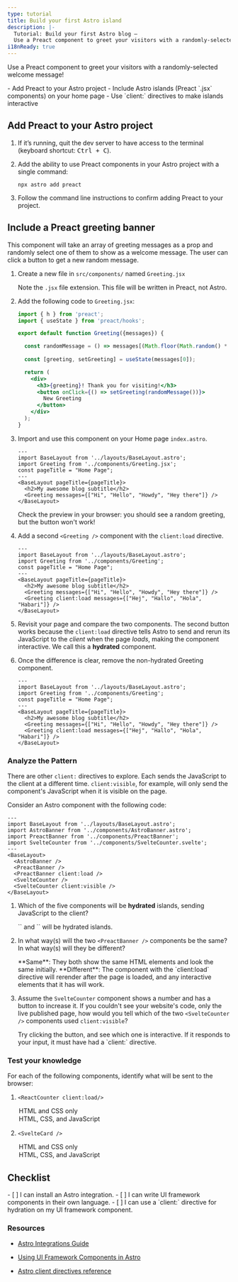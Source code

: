 ```yaml
---
type: tutorial
title: Build your first Astro island
description: |-
  Tutorial: Build your first Astro blog —
  Use a Preact component to greet your visitors with a randomly-selected message
i18nReady: true
---
```



 Use a Preact component to greet your visitors with a randomly-selected welcome message!

<PreCheck>
  - Add Preact to your Astro project
  - Include Astro islands (Preact `.jsx` components) on your home page
  - Use `client:` directives to make islands interactive
</PreCheck>

## Add Preact to your Astro project

1. If it’s running, quit the dev server to have access to the terminal (keyboard shortcut: <kbd>Ctrl + C</kbd>).

2. Add the ability to use Preact components in your Astro project with a single command:

    ```shell
    npx astro add preact
    ```

2. Follow the command line instructions to confirm adding Preact to your project.
 

## Include a Preact greeting banner

This component will take an array of greeting messages as a prop and randomly select one of them to show as a welcome message. The user can click a button to get a new random message.

1. Create a new file in `src/components/` named `Greeting.jsx`

    Note the `.jsx` file extension. This file will be written in Preact, not Astro.

2. Add the following code to `Greeting.jsx`:

    ```jsx title="src/components/Greeting.jsx"
    import { h } from 'preact';
    import { useState } from 'preact/hooks';

    export default function Greeting({messages}) {

      const randomMessage = () => messages[(Math.floor(Math.random() * messages.length))];
      
      const [greeting, setGreeting] = useState(messages[0]);

      return (
        <div> 
          <h3>{greeting}! Thank you for visiting!</h3>
          <button onClick={() => setGreeting(randomMessage())}>
            New Greeting
          </button>
        </div>
      );
    }
    ```

3. Import and use this component on your Home page `index.astro`.

    ```astro title="src/pages/index.astro" ins={3,8}
    ---
    import BaseLayout from '../layouts/BaseLayout.astro';
    import Greeting from '../components/Greeting.jsx';
    const pageTitle = "Home Page";
    ---
    <BaseLayout pageTitle={pageTitle}>
      <h2>My awesome blog subtitle</h2>
      <Greeting messages={["Hi", "Hello", "Howdy", "Hey there"]} />
    </BaseLayout>
    ```

    Check the preview in your browser: you should see a random greeting, but the button won't work!


4. Add a second `<Greeting />` component with the `client:load` directive.

    ```astro title="src/pages/index.astro" ins={9} "client:load"
    ---
    import BaseLayout from '../layouts/BaseLayout.astro';
    import Greeting from '../components/Greeting';
    const pageTitle = "Home Page";
    ---
    <BaseLayout pageTitle={pageTitle}>
      <h2>My awesome blog subtitle</h2>
      <Greeting messages={["Hi", "Hello", "Howdy", "Hey there"]} />
      <Greeting client:load messages={["Hej", "Hallo", "Hola", "Habari"]} />
    </BaseLayout>
    ```

  5. Revisit your page and compare the two components. The second button works because the `client:load` directive tells Astro to send and rerun its JavaScript to the _client_ when the page _loads_, making the component interactive. We call this a **hydrated** component.
  
  6. Once the difference is clear, remove the non-hydrated Greeting component.


      ```astro title="src/pages/index.astro" del={8} "client:load"
      ---
      import BaseLayout from '../layouts/BaseLayout.astro';
      import Greeting from '../components/Greeting';
      const pageTitle = "Home Page";
      ---
      <BaseLayout pageTitle={pageTitle}>
        <h2>My awesome blog subtitle</h2>
        <Greeting messages={["Hi", "Hello", "Howdy", "Hey there"]} />
        <Greeting client:load messages={["Hej", "Hallo", "Hola", "Habari"]} />
      </BaseLayout>
      ```

<Box icon="question-mark">

### Analyze the Pattern

There are other `client:` directives to explore. Each sends the JavaScript to the client at a different time. `client:visible`, for example, will only send the component's JavaScript when it is visible on the page.

Consider an Astro component with the following code:

```astro
---
import BaseLayout from '../layouts/BaseLayout.astro';
import AstroBanner from '../components/AstroBanner.astro';
import PreactBanner from '../components/PreactBanner';
import SvelteCounter from '../components/SvelteCounter.svelte';
---
<BaseLayout>
  <AstroBanner />
  <PreactBanner />
  <PreactBanner client:load />
  <SvelteCounter />
  <SvelteCounter client:visible />
</BaseLayout>
```

1. Which of the five components will be **hydrated** islands, sending JavaScript to the client?

    <p>
      <Spoiler>`<PreactBanner client:load />` and `<SvelteCounter client:visible />` will be hydrated islands.</Spoiler>
    </p>

2. In what way(s) will the two `<PreactBanner />` components be the same? In what way(s) will they be different? 

    <p>
      <Spoiler>**Same**: They both show the same HTML elements and look the same initially. **Different**: The component with the `client:load` directive will rerender after the page is loaded, and any interactive elements that it has will work.</Spoiler>
    </p>

3. Assume the `SvelteCounter` component shows a number and has a button to increase it. If you couldn't see your website's code, only the live published page, how would you tell which of the two `<SvelteCounter />` components used `client:visible`? 

    <p>
      <Spoiler>Try clicking the button, and see which one is interactive. If it responds to your input, it must have had a `client:` directive.</Spoiler>
    </p>
</Box>



<Box icon="question-mark">

### Test your knowledge

For each of the following components, identify what will be sent to the browser:

1. `<ReactCounter client:load/>`

    <MultipleChoice>
      <Option>
        HTML and CSS only
      </Option>
      <Option isCorrect>
        HTML, CSS, and JavaScript
      </Option>
    </MultipleChoice>

2. `<SvelteCard />`

    <MultipleChoice>
      <Option  isCorrect>
        HTML and CSS only
      </Option>
      <Option>
        HTML, CSS, and JavaScript
      </Option>
    </MultipleChoice>
</Box>

<Box icon="check-list">

## Checklist

<Checklist>
- [ ] I can install an Astro integration.
- [ ] I can write UI framework components in their own language.
- [ ] I can use a `client:` directive for hydration on my UI framework component.
</Checklist>
</Box>

### Resources

- [Astro Integrations Guide](/en/astro/guides/integrations-guide/)

- [Using UI Framework Components in Astro](/en/core-concepts/framework-components/#using-framework-components)

- [Astro client directives reference](/en/reference/directives-reference/#client-directives)
